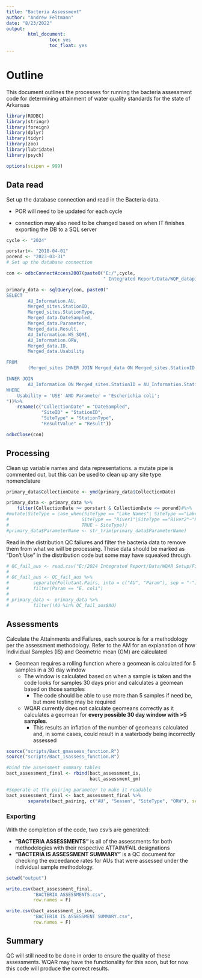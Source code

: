 ---
title: "Bacteria Assessment"
author: "Andrew Feltmann"
date: "8/23/2022"
output: 
        html_document:
                toc: yes
                toc_float: yes
---

# Outline

This document outlines the processes for running the bacteria assessment code for determining attainment of water quality standards for the state of Arkansas

```{r setup, include=FALSE}
library(RODBC)
library(stringr)
library(foreign)
library(dplyr)
library(tidyr)
library(zoo)
library(lubridate)
library(psych)
```

```{r , include = F}
options(scipen = 999)
```

## Data read

Set up the database connection and read in the Bacteria data.

-   POR will need to be updated for each cycle

-   connection may also need to be changed based on when IT finishes exporting the DB to a SQL server

```{r Data connection}
cycle <- "2024"

porstart<- "2018-04-01"
porend <- "2023-03-31"
# Set up the database connection

con <- odbcConnectAccess2007(paste0("E:/",cycle,
                                    " Integrated Report/Data/WQP_datapipline/WQP pipeline/_targets/Phase 1 Database.accdb"))

primary_data <- sqlQuery(con, paste0("
SELECT 
        AU_Information.AU, 
        Merged_sites.StationID, 
        Merged_sites.StationType,
        Merged_data.DateSampled, 
        Merged_data.Parameter, 
        Merged_data.Result, 
        AU_Information.WS_SQMI,
        AU_Information.ORW, 
        Merged_data.ID, 
        Merged_data.Usability

FROM 
        (Merged_sites INNER JOIN Merged_data ON Merged_sites.StationID = Merged_data.StationID)

INNER JOIN 
        AU_Information ON Merged_sites.StationID = AU_Information.StationID
WHERE
    Usability = 'USE' AND Parameter = 'Escherichia coli';
"))%>%
    rename(c("CollectionDate" = "DateSampled", 
             "SiteID" = "StationID",
             "SiteType" = "StationType",
             "ResultValue" = "Result"))

odbcClose(con)

```

## Processing

Clean up variable names and data representations. a mutate pipe is commented out, but this can be used to clean up any site type nomenclature

```{r}

primary_data$CollectionDate <- ymd(primary_data$CollectionDate)

primary_data <- primary_data %>%
    filter(CollectionDate >= porstart & CollectionDate <= porend)#%>%
#mutate(SiteType = case_when(SiteType == "Lake Names"| SiteType =="Lakename2" ~ "Lake/Reservoir",
#                           SiteType == "River1"|SiteType =="River2"~"River/Stream",
#                           TRUE ~ SiteType))
#primary_data$ParameterName <- str_trim(primary_data$ParameterName)
```

Read in the distribution QC failures and filter the bacteria data to remove them from what we will be processing. These data should be marked as "Don't Use" in the distribution code but some may have squeaked through.

```{r}
# QC_fail_aus <- read.csv("E:/2024 Integrated Report/Data/WQAR Setup/Final_Dist_Decisions_sample_year fails added.csv")
# 
# QC_fail_aus <- QC_fail_aus %>%
#         separate(Pollutant.Pairs, into = c("AU", "Param"), sep = "-")%>%
#         filter(Param == "E. coli")
# 
# primary_data <- primary_data %>%
#         filter(!AU %in% QC_fail_aus$AU)
```

## Assessments

Calculate the Attainments and Failures, each source is for a methodology per the assessment methodology. Refer to the AM for an explanation of how Individual Samples (IS) and Geometric mean (GM) are calculated

-   Geomean requires a rolling function where a geomean is calculated for 5 samples in a 30 day window
    -   The window is calculated based on when a sample is taken and the code looks for samples 30 days prior and calculates a geomean based on those samples
        -   The code should be able to use more than 5 samples if need be, but more testing may be required
    -   WQAR currently does not calculate geomeans correctly as it calculates a geomean for **every possible 30 day window with \>5 samples**.
        -   This results an inflation of the number of geomeans calculated and, in some cases, could result in a waterbody being incorrectly assessed

```{r}
source("scripts/Bact_gmassess_function.R")
source("scripts/Bact_isassess_function.R")
```

```{r}
#bind the assessment summary tables
bact_assessment_final <- rbind(bact_assessment_is,
                               bact_assessment_gm)

#Seperate ot the pairing parameter to make it readable
bact_assessment_final <- bact_assessment_final %>%
        separate(bact_pairing, c("AU", "Season", "SiteType", "ORW"), sep = "-")
```

### Exporting

With the completion of the code, two csv's are generated:

-   **"BACTERIA ASSESSMENTS"** is all of the assessments for both methodologies with their respective ATTAIN/FAIL designations
-   **"BACTERIA IS ASSESSMENT SUMMARY"** is a QC document for checking the exceedance rates for AUs that were assessed under the individual sample methodology.

```{r}
setwd("output")

write.csv(bact_assessment_final, 
          "BACTERIA ASSESSMENTS.csv", 
          row.names = F)

write.csv(bact_assessment_is_sum, 
          "BACTERIA IS ASSESSMENT SUMMARY.csv",
          row.names = F)
```

## Summary

QC will still need to be done in order to ensure the quality of these assessments. WQAR may have the functionality for this soon, but for now this code will produce the correct results.
